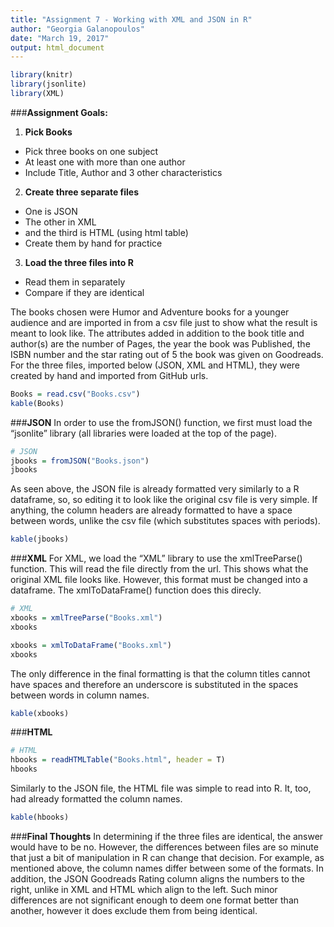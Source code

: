 ```yaml
---
title: "Assignment 7 - Working with XML and JSON in R"
author: "Georgia Galanopoulos"
date: "March 19, 2017"
output: html_document
---
```

```r
library(knitr)
library(jsonlite)
library(XML)
```
###**Assignment Goals:**

1. **Pick Books**
 + Pick three books on one subject
 + At least one with more than one author
 + Include Title, Author and 3 other characteristics
2. **Create three separate files**
 + One is JSON
 + The other in XML
 + and the third is HTML (using html table)
 + Create them by hand for practice
3. **Load the three files into R**
 + Read them in separately
 + Compare if they are identical


The books chosen were Humor and Adventure books for a younger audience and are imported in from a csv file just to show what the result is meant to look like. The attributes added in addition to the book title and author(s) are the number of Pages, the year the book was Published, the ISBN number and the star rating out of 5 the book was given on Goodreads. For the three files, imported below (JSON, XML and HTML), they were created by hand and imported from GitHub urls.
```r
Books = read.csv("Books.csv")
kable(Books)
```


###**JSON**
In order to use the fromJSON() function, we first must load the "jsonlite" library (all libraries were loaded at the top of the page).
```r
# JSON
jbooks = fromJSON("Books.json")
jbooks
```
As seen above, the JSON file is already formatted very similarly to a R dataframe, so, so editing it to look like the original csv file is very simple. If anything, the column headers are already formatted to have a space between words, unlike the csv file (which substitutes spaces with periods).
```r
kable(jbooks)
```


###**XML**
For XML, we load the "XML" library to use the xmlTreeParse() function. This will read the file directly from the url. This shows what the original XML file looks like. However, this format must be changed into a dataframe. The xmlToDataFrame() function does this direcly.
```r
# XML
xbooks = xmlTreeParse("Books.xml")
xbooks

xbooks = xmlToDataFrame("Books.xml")
xbooks
```
The only difference in the final formatting is that the column titles cannot have spaces and therefore an underscore is substituted in the spaces between words in column names.
```r
kable(xbooks)
```


###**HTML**
```r
# HTML
hbooks = readHTMLTable("Books.html", header = T)
hbooks
```
Similarly to the JSON file, the HTML file was simple to read into R. It, too, had already formatted the column names. 
```r
kable(hbooks)
```


###**Final Thoughts**
In determining if the three files are identical, the answer would have to be no. However, the differences between files are so minute that just a bit of manipulation in R can change that decision. For example, as mentioned above, the column names differ between some of the formats. In addition, the JSON Goodreads Rating column aligns the numbers to the right, unlike in XML and HTML which align to the left. Such minor differences are not significant enough to deem one format better than another, however it does exclude them from being identical.